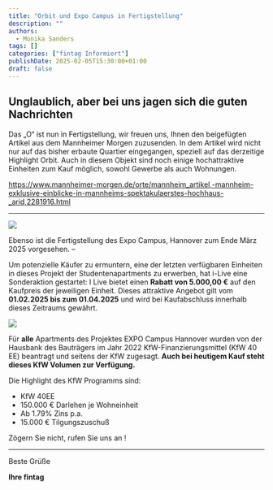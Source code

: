```yaml
---
title: "Orbit und Expo Campus in Fertigstellung"
description: ""
authors:
  - Monika Sanders
tags: []
categories: ["fintag Informiert"]
publishDate: 2025-02-05T15:30:00+01:00
draft: false
---
```

## Unglaublich, aber bei uns jagen sich die guten Nachrichten

Das „O“ ist nun in Fertigstellung, wir freuen uns, Ihnen den beigefügten Artikel aus dem Mannheimer Morgen zuzusenden. In dem Artikel wird nicht nur auf das bisher erbaute Quartier eingegangen, speziell auf das derzeitige Highlight Orbit. Auch in diesem Objekt sind noch einige hochattraktive Einheiten zum Kauf möglich, sowohl Gewerbe als auch Wohnungen.

https://www.mannheimer-morgen.de/orte/mannheim_artikel,-mannheim-exklusive-einblicke-in-mannheims-spektakulaerstes-hochhaus-_arid,2281916.html

----

![](_img1.png)

Ebenso ist die Fertigstellung des Expo Campus, Hannover zum Ende März 2025 vorgesehen. –

Um potenzielle Käufer zu ermuntern, eine der letzten verfügbaren Einheiten in dieses Projekt der Studentenapartments zu
erwerben, hat i-Live eine Sonderaktion gestartet: I Live bietet einen **Rabatt von 5.000,00 €** auf den Kaufpreis der
jeweiligen Einheit. Dieses attraktive Angebot gilt vom **01.02.2025 bis zum 01.04.2025** und wird bei Kaufabschluss
innerhalb dieses Zeitraums gewährt.

![](_img2.png)

Für **alle** Apartments des Projektes EXPO Campus Hannover wurden von der Hausbank des Bauträgers im Jahr 2022
KfW-Finanzierungsmittel (KfW 40 EE) beantragt und seitens der KfW zugesagt. **Auch bei heutigem Kauf steht dieses
KfW Volumen zur Verfügung.**

Die Highlight des KfW Programms sind:
- KfW 40EE
- 150.000 € Darlehen je Wohneinheit
- Ab 1.79% Zins p.a.
- 15.000 € Tilgungszuschuß

Zögern Sie nicht, rufen Sie uns an !

----

Beste Grüße

<strong>Ihre fintag</strong>
